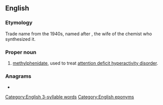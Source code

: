 ==English==

===Etymology===
Trade name from the 1940s, named after {{m|en|Rita}}, the wife of the chemist who synthesized it.

===Proper noun===
{{en-proper noun}}

# {{lb|en|pharmaceutical drug}} [[methylphenidate]], used to treat [[attention deficit hyperactivity disorder]].

===Anagrams===
* {{anagrams|en|trailin'}}

[[Category:English 3-syllable words]]
[[Category:English eponyms]]